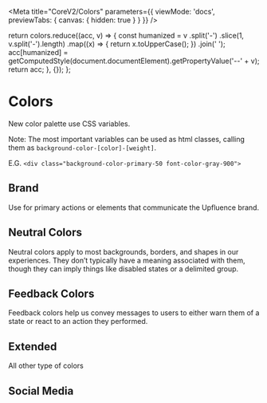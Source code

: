 
<Meta
  title="CoreV2/Colors"
  parameters={{
    viewMode: 'docs',
    previewTabs: { canvas: { hidden: true } }
  }}
/>

  return colors.reduce((acc, v) => {
    const humanized = v
      .split('-')
      .slice(1, v.split('-').length)
      .map((x) => {
        return x.toUpperCase();
      })
      .join(' ');
    acc[humanized] = getComputedStyle(document.documentElement).getPropertyValue('--' + v);
    return acc;
  }, {});
};

# Colors

New color palette use CSS variables.

Note: The most important variables can be used as html classes, calling them as `background-color-[color]-[weight]`.

E.G. `<div class="background-color-primary-50 font-color-gray-900">`

## Brand

Use for primary actions or elements that communicate the Upfluence brand.

<ColorPalette>
  <ColorItem
    title="Primary Color"
    colors={{ 'Primary 500': getComputedStyle(document.documentElement).getPropertyValue('--color-primary-500') }}
  />
  <ColorItem
    title="Primary Scale"
    subtitle="Primary color"
    colors={buildColors([
      'color-primary-50',
      'color-primary-400',
      'color-primary-500',
      'color-primary-600',
      'color-primary-900'
    ])}
  />
</ColorPalette>

## Neutral Colors

Neutral colors apply to most backgrounds, borders, and shapes in our experiences. They don’t typically have a meaning associated with them, though they can imply things like disabled states or a delimited group.

<ColorPalette>
  <ColorItem
    title="White"
    colors={{ White: getComputedStyle(document.documentElement).getPropertyValue('--color-white') }}
  />
  <ColorItem
    title="Black"
    colors={{ Black: getComputedStyle(document.documentElement).getPropertyValue('--color-black') }}
  />
  <ColorItem
    title="Grays"
    colors={buildColors([
      'color-gray-50',
      'color-gray-100',
      'color-gray-200',
      'color-gray-300',
      'color-gray-400',
      'color-gray-500',
      'color-gray-900'
    ])}
  />
</ColorPalette>

## Feedback Colors

Feedback colors help us convey messages to users to either warn them of a state or react to an action they performed.

<ColorPalette>
  <ColorItem
    title="Info"
    subtitle="Info colors indicate elements that don’t require immediate action. As their name hint, they’re used to convey an information to the users. They can be used with banners, alerts, indicators that draw attention to new information..."
    colors={buildColors(['color-info-50', 'color-info-400', 'color-info-500', 'color-info-600', 'color-info-900'])}
  />
  <ColorItem
    title="Success"
    subtitle="Success colors indicate something positive, like the success of an action performed by a user."
    colors={buildColors([
      'color-success-50',
      'color-success-400',
      'color-success-500',
      'color-success-600',
      'color-success-900'
    ])}
  />
  <ColorItem
    title="Warning"
    subtitle="Warning colors let the user know they need to take action, and are applied to alerts, banners..."
    colors={buildColors([
      'color-warning-50',
      'color-warning-400',
      'color-warning-500',
      'color-warning-600',
      'color-warning-900'
    ])}
  />
  <ColorItem
    title="Error"
    subtitle="Critical colors are for destructive interactive elements, errors, and critical events that require immediate action."
    colors={buildColors(['color-error-50', 'color-error-400', 'color-error-500', 'color-error-600', 'color-error-900'])}
  />
</ColorPalette>

## Extended

All other type of colors

<ColorPalette>
  <ColorItem
    title="Orange"
    colors={buildColors([
      'color-orange-50',
      'color-orange-400',
      'color-orange-500',
      'color-orange-600',
      'color-orange-900'
    ])}
  />
  <ColorItem
    title="Yellow"
    colors={buildColors([
      'color-yellow-50',
      'color-yellow-400',
      'color-yellow-500',
      'color-yellow-600',
      'color-yellow-900'
    ])}
  />
  <ColorItem
    title="Lime"
    colors={buildColors(['color-lime-50', 'color-lime-400', 'color-lime-500', 'color-lime-600', 'color-lime-900'])}
  />
  <ColorItem
    title="Cyan"
    colors={buildColors(['color-cyan-50', 'color-cyan-400', 'color-cyan-500', 'color-cyan-600', 'color-cyan-900'])}
  />
  <ColorItem
    title="Blue"
    colors={buildColors(['color-blue-50', 'color-blue-400', 'color-blue-500', 'color-blue-600', 'color-blue-900'])}
  />
  <ColorItem
    title="Violet"
    colors={buildColors([
      'color-violet-50',
      'color-violet-400',
      'color-violet-500',
      'color-violet-600',
      'color-violet-900'
    ])}
  />
</ColorPalette>

## Social Media

<ColorPalette>
  <ColorItem
    title="Instagram"
    colors={buildColors(['color-instagram-50', 'color-instagram-500', 'color-instagram-accent'])}
  />
  <ColorItem title="Facebook" colors={buildColors(['color-facebook-50', 'color-facebook-500'])} />
  <ColorItem title="Youtube" colors={buildColors(['color-youtube-50', 'color-youtube-500'])} />
  <ColorItem title="Twitter" colors={buildColors(['color-twitter-50', 'color-twitter-500'])} />
  <ColorItem title="Tiktok" colors={buildColors(['color-tiktok-50', 'color-tiktok-500'])} />
  <ColorItem title="Blog" colors={buildColors(['color-blog-50', 'color-blog-500'])} />
  <ColorItem title="Twitch" colors={buildColors(['color-twitch-50', 'color-twitch-500'])} />
  <ColorItem title="Pinterest" colors={buildColors(['color-pinterest-50', 'color-pinterest-500'])} />
</ColorPalette>
